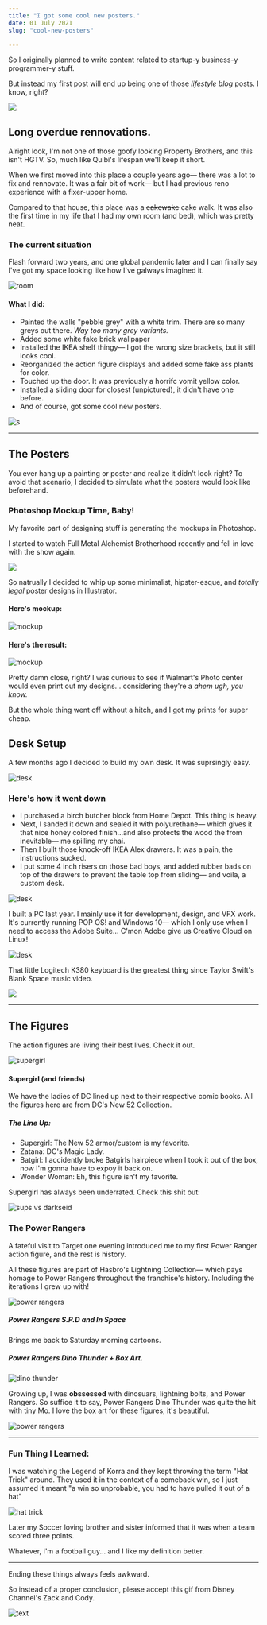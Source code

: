 ```yaml
---
title: "I got some cool new posters."
date: 01 July 2021
slug: "cool-new-posters"

---
```


So I originally planned to write content related to startup-y business-y programmer-y stuff.

But instead my first post will  end up being one of those *lifestyle blog* posts. I know, right? 

<!-- <img  src="https://i.imgur.com/JvllFAm.gif"/> -->
<img src="https://i.pinimg.com/originals/95/0e/34/950e349ccfbe33570b6d2671966cacc7.gif"/>


## Long overdue rennovations.
Alright look, I'm not one of those goofy looking Property Brothers, and this isn't HGTV. So, much like Quibi's lifespan we'll keep it short.

When we first moved into this place a couple years ago— there was a lot to fix and rennovate. It was a fair bit of work— but I had previous reno experience with a fixer-upper home.

Compared to that house, this place was a ~~cakewake~~ cake walk. It was also the first time in my life that I had my own room (and bed), which was pretty neat.


### The current situation
Flash forward two years, and one global pandemic later and I can finally say I've got my space looking like how I've galways imagined it. 

![room](./total.png)



#### What I did:
- Painted the walls "pebble grey" with a white trim. There are so many greys out there. *Way too many grey variants.*
- Added some white fake brick wallpaper
- Installed the IKEA shelf thingy— I got the wrong size brackets, but it still looks cool.
- Reorganized the action figure displays and added some fake ass plants for color.
- Touched up the door. It was previously a horrifc vomit yellow color.
- Installed a sliding door for closest (unpictured), it didn't have one before.
- And of course, got some cool new posters.

![s](./plant.png)

<hr/>


## The Posters
You ever hang up a painting or poster and realize it didn't look right?
To avoid that scenario, I decided to simulate what the posters would look like beforehand.

### Photoshop Mockup Time, Baby!
My favorite part of designing stuff is generating the mockups in Photoshop.

I started to watch Full Metal Alchemist Brotherhood recently and fell in love with the show again.

<img src="https://i.pinimg.com/originals/c4/f3/39/c4f339d236ff7a5555f10b15c46a6349.gif"/>

So natrually I decided to whip up some minimalist, hipster-esque, and *totally legal* poster designs in Illustrator.
#### Here's mockup:
![mockup](./mock.png)

#### Here's the result:
![mockup](./posters.jpeg)

Pretty damn close, right? I was curious to see if Walmart's Photo center would even print out my designs... considering they're a *ahem* *ugh, you know.*

But the whole thing went off without a hitch, and I got my prints for super cheap.

## Desk Setup
A few months ago I decided to build my own desk. It was suprsingly easy.

![desk](deskO.jpg)

### Here's how it went down
- I purchased a birch butcher block from Home Depot. This thing is heavy.
- Next, I sanded it down and sealed it with polyurethane— which gives it that nice honey colored finish...and also protects the wood the from inevitable— me spilling my chai.
- Then I built those knock-off IKEA Alex drawers. It was a pain, the instructions sucked.
- I put some 4 inch risers on those bad boys, and added rubber bads on top of the drawers to prevent the table top from sliding— and voila, a custom desk.

![desk](desk1.jpg)

I built a PC last year. I mainly use it for development, design, and VFX work.  It's currently running POP OS! and Windows 10— which I only use when I need to access the Adobe Suite... C'mon Adobe give us Creative Cloud on Linux!


![desk](desk2.jpg)

That little Logitech K380 keyboard is the greatest thing since Taylor Swift's Blank Space music video.

<img  src="https://media1.giphy.com/media/WMINluEOFkvAs/giphy.gif?cid=790b76114a45d85327970d3b8128b04fc1619fb5d8ae1644&rid=giphy.gif&ct=g"/>


<hr/>

## The Figures
The action figures are living their best lives.
Check it out.

![supergirl](./supergirl.jpg)

#### Supergirl (and friends)
We have the ladies of DC lined up next to their respective comic books.
All the figures here are from DC's New 52 Collection.

##### The Line Up:
- Supergirl: The New 52 armor/custom is my favorite.
- Zatana: DC's Magic Lady.
- Batgirl: I accidently broke Batgirls hairpiece when I took it out of the box, now I'm gonna have to expoy it back on.
- Wonder Woman: Eh, this figure isn't my favorite.

Supergirl has always been underrated. Check this shit out:

![sups vs darkseid](https://data.whicdn.com/images/268575486/original.gif)

### The Power Rangers
A fateful visit to Target one evening introduced me to my first Power Ranger action figure, and the rest is history.

All these figures are part of Hasbro's Lightning Collection— which pays homage to Power Rangers throughout the franchise's history.
Including the iterations I grew up with!

![power rangers](./pr1.jpg)

##### Power Rangers S.P.D and In Space
Brings me back to Saturday morning cartoons.


##### Power Rangers Dino Thunder + Box Art.
![dino thunder](https://thumbs.gfycat.com/PrestigiousFinishedAsp-max-1mb.gif)

Growing up, I was **obssessed** with dinosuars, lightning bolts, and Power Rangers. So suffice it to say, Power Rangers Dino Thunder was quite the hit with tiny Mo.
I love the box art for these figures, it's beautiful.

![power rangers](./pr2.jpg)


<hr/>

### Fun Thing I Learned:
I was watching the Legend of Korra and they kept throwing the term "Hat Trick" around. They used it in the context of a comeback win, so I just assumed it meant "a win so unprobable, you had to have pulled it out of a hat"

![hat trick](https://64.media.tumblr.com/tumblr_m40bbaDKZo1roavkso5_250.gif)

Later my Soccer loving brother and sister informed that it was when a team scored three points.

Whatever, I'm a football guy... and I like my definition better.

<hr/>

Ending these things always feels awkward. 


So instead of a proper conclusion, please accept this gif from Disney Channel's Zack and Cody.


![text](https://i.pinimg.com/originals/ac/0d/b3/ac0db3da48a119203dba5d9cb722bbff.gif)
